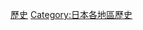 {{Catnav|頁面分類|各種主題的頁面分類|按國家分類|各國歷史|日本历史}}
{{Catnav|頁面分類|历史|各國歷史|日本历史}}
{{Catnav|頁面分類|历史|各區域的歷史|亚洲历史|日本历史}}

[[Category:四國地方|歷史]]
[[Category:日本各地區歷史|Category:日本各地區歷史]]